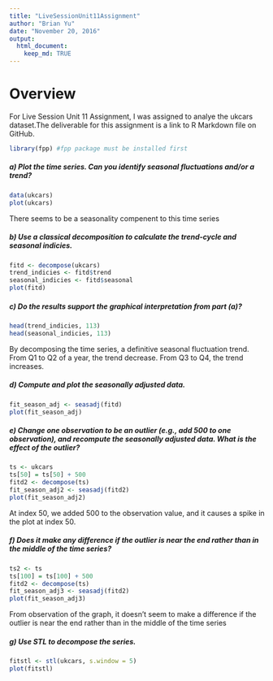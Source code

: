 ```yaml
---
title: "LiveSessionUnit11Assignment"
author: "Brian Yu"
date: "November 20, 2016"
output: 
  html_document:
    keep_md: TRUE
---
```

# Overview
For Live Session Unit 11 Assignment, I was assigned to analye the ukcars dataset.The deliverable for this assignment is a link to R Markdown file on GitHub.

```r
library(fpp) #fpp package must be installed first
```

##### a) Plot the time series. Can you identify seasonal fluctuations and/or a trend?
```r
data(ukcars)
plot(ukcars)
```
There seems to be a seasonality compenent to this time series

##### b) Use a classical decomposition to calculate the trend-cycle and seasonal indicies.
```r
fitd <- decompose(ukcars)
trend_indicies <- fitd$trend
seasonal_indicies <- fitd$seasonal
plot(fitd)
```

##### c) Do the results support the graphical interpretation from part (a)?
```r
head(trend_indicies, 113)
head(seasonal_indicies, 113)
```
By decomposing the time series, a definitive seasonal fluctuation trend. From Q1 to Q2 of a year, the trend decrease. From Q3 to Q4, the trend increases.

##### d) Compute and plot the seasonally adjusted data.
```r
fit_season_adj <- seasadj(fitd)
plot(fit_season_adj)
```

##### e) Change one observation to be an outlier (e.g., add 500 to one observation), and recompute the seasonally adjusted data. What is the effect of the outlier?
```r
ts <- ukcars
ts[50] = ts[50] + 500
fitd2 <- decompose(ts)
fit_season_adj2 <- seasadj(fitd2)
plot(fit_season_adj2)
```

At index 50, we added 500 to the observation value, and it causes a spike in the plot at index 50.

##### f) Does it make any difference if the outlier is near the end rather than in the middle of the time series?
```r
ts2 <- ts
ts[100] = ts[100] + 500
fitd2 <- decompose(ts)
fit_season_adj3 <- seasadj(fitd2)
plot(fit_season_adj3)
```

From observation of the graph, it doesn't seem to make a difference if the outlier is near the end rather than in the middle of the time series

##### g) Use STL to decompose the series.
```r
fitstl <- stl(ukcars, s.window = 5)
plot(fitstl)
```
